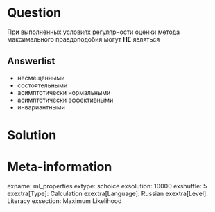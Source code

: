 Question
========
При выполненных условиях регулярности оценки метода максимального правдоподобия могут **НЕ** являться

Answerlist
----------
* несмещёнными
* состоятельными
* асимптотически нормальными
* асимптотически эффективными
* инвариантными


Solution
========


Meta-information
================
exname: ml_properties
extype: schoice
exsolution: 10000
exshuffle: 5
exextra[Type]: Calculation
exextra[Language]: Russian
exextra[Level]: Literacy
exsection: Maximum Likelihood
